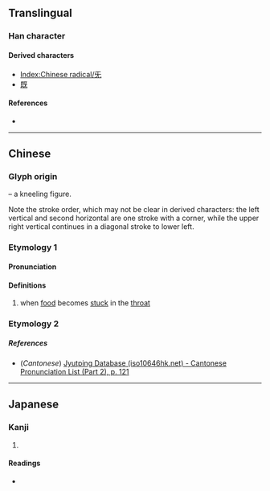 {{character info/new}}
==Translingual==
{{stroke order|type=animate}}

===Han character===
{{Han char|rn=71|rad=无|as=00|sn=4|four=10410|canj=MVKU|ids=⿸⿻丆𠃋乚(GHTJ),⿸⿻丆丄乚(K)}}

====Derived characters====
* [[Index:Chinese radical/旡]]
* [[既]]

====References====
* {{Han ref|kx=0485.250|dkj=13717|dj=0848.010|hdz=21147.130|uh=65E1|ud=26081|bh=C95E|bd=51550}}

----

==Chinese==
{{zh-forms}}

===Glyph origin===
{{liushu|p}} – a kneeling figure.

Note the stroke order, which may not be clear in derived characters: the left vertical and second horizontal are one stroke with a corner, while the upper right vertical continues in a diagonal stroke to lower left.

{{Han etyl}}

===Etymology 1===

====Pronunciation====
{{zh-pron
|m=jì
|c=gei3
|mn=kì
|mc=y
|oc=y
|ma=
|cat=n
}}

====Definitions====
{{zh-hanzi}}

# when [[food]] becomes [[stuck]] in the [[throat]]

===Etymology 2===
{{zh-see|既|ss}}

=====References=====
* (''Cantonese'') [http://www.iso10646hk.net/jp/document/download.jsp Jyutping Database (iso10646hk.net) - Cantonese Pronunciation List (Part 2), p. 121]

----

==Japanese==

===Kanji===
{{ja-kanji|grade=|rs=无01}}

# {{defn|lang=ja|sort=无01}}

====Readings====
* {{ja-readings|on=[[き]] (ki), [[け]] (ke)|kun=[[むせぶ]] (musebu)}}